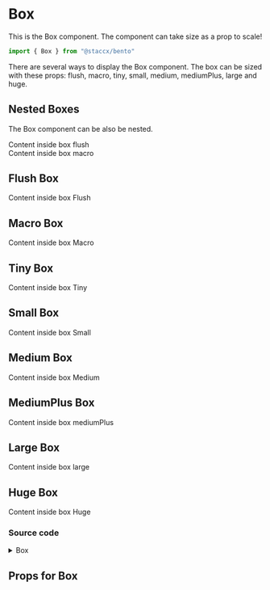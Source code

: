 
<Meta title="components/Layout/Box" component={Box} />

# Box
This is the Box component. The component can take size as a prop to scale!


```javascript
import { Box } from "@staccx/bento"
```

There are several ways to display the Box component. The box can be sized with these props: flush, macro, tiny, small, medium, mediumPlus, large and huge.

## Nested Boxes
The Box component can be also be nested.

<Preview>
  <Story name="Nested box">
  <div style={{ backgroundColor: "#38618C", padding: 24, color: "white" }}>
    <Box size="flush">
        Content inside box flush
            <Box size="macro">
                <div style={{ backgroundColor: "#35A7FF", padding: 24, color: "white" }}>
                    Content inside box macro
                </div>
            </Box>
    </Box>
   </div>
  </Story>
</Preview>

## Flush Box

<Preview>
<Story name="Flush">
  <div style={{ backgroundColor: "#38618C", padding: 24, color: "white" }}>
    <Box size="flush">
        Content inside box Flush
    </Box>
    </div>
  </Story>
</Preview>

## Macro Box

<Preview>
<Story name="Macro">
  <div style={{ backgroundColor: "#38618C", padding: 24, color: "white" }}>
    <Box size="macro">
        Content inside box Macro
    </Box>
    </div>
  </Story>
</Preview>


## Tiny Box

<Preview>
<Story name="Tiny">
  <div style={{ backgroundColor: "#38618C", padding: 24, color: "white" }}>
    <Box size="tiny">
        Content inside box Tiny
    </Box>
    </div>
  </Story>
</Preview>


## Small Box

<Preview>
<Story name="Small">
  <div style={{ backgroundColor: "#38618C", padding: 24, color: "white" }}>
    <Box size="small">
        Content inside box Small
    </Box>
    </div>
  </Story>
</Preview>

## Medium Box

<Preview>
<Story name="Medium">
  <div style={{ backgroundColor: "#38618C", padding: 24, color: "white" }}>
    <Box size="medium">
        Content inside box Medium
    </Box>
    </div>
  </Story>
</Preview>

## MediumPlus Box

<Preview>
<Story name="Medium Plus">
  <div style={{ backgroundColor: "#38618C", padding: 24, color: "white" }}>
    <Box size="mediumPlus">
        Content inside box mediumPlus
    </Box>
    </div>
  </Story>
</Preview>

## Large Box

<Preview>
<Story name="Large">
  <div style={{ backgroundColor: "#38618C", padding: 24, color: "white" }}>
    <Box size="large">
        Content inside box large
    </Box>
    </div>
  </Story>
</Preview>

## Huge Box

<Preview>
<Story name="huge">
  <div style={{ backgroundColor: "#38618C", padding: 24, color: "white" }}>
    <Box size="huge">
        Content inside box Huge
    </Box>
    </div>
  </Story>
</Preview>

### Source code
<details><summary>Box</summary>
<p>

```bash
import React from "react"
import PropTypes from "prop-types"
import styled from "styled-components"
import { applyVariants, spacing, commonPropTypes } from "../../../theming"
import themeProps from "./Box.themeProps"
import { componentCreateFactory } from "../../../theming/utils/createVariantsFunctionFactory"

const Box = ({ children, className, size, ...otherProps }) => (
  <Boxing className={className} size={size} {...otherProps}>
    {children}
  </Boxing>
)

export const Boxing = styled.div`
  ${p => p.size && `padding: ${spacing(p.size)(p)}`};
  ${applyVariants(themeProps.box)};
`

Box.defaultProps = {
  className: "",
  size: ""
}

Box.propTypes = {
  /**
   * The component can be nested.
   */
  children: commonPropTypes.children,
  /**
   * The class that can be assigned to the Box component.
   */
  className: PropTypes.string,
  /**
   * The size of the box.
   */
  size: commonPropTypes.spacing
}
Box.themeProps = themeProps
Box.createVariants = componentCreateFactory(Box)

export default Box

```

</p>
</details>


## Props for Box

<Props of={Box} />

